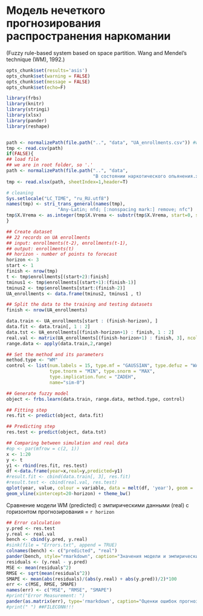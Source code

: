 # Модель нечеткого прогнозирования распространения наркомании
(Fuzzy rule-based system based on space partition. 
Wang and Mendel’s technique (WM), 1992.)

```r
opts_chunk$set(results='asis')
opts_chunk$set(warning = FALSE)
opts_chunk$set(message = FALSE)
opts_chunk$set(echo=F)
```
```r
library(frbs)
library(knitr)
library(stringi)
library(xlsx)
library(pander)
library(reshape)


path <- normalizePath(file.path("..", "data", "UA_enrollments.csv")) #we are in root folder, so '.'
tmp <- read.csv(path)
if(FALSE){
## load file
## we are in root folder, so '.'
path <- normalizePath(file.path("..", "data", 
                                "В состоянии наркотического опьянения.xlsx")) 
tmp <- read.xlsx(path, sheetIndex=1,header=T)

# cleaning
Sys.setlocale("LC_TIME", "ru_RU.utf8") 
names(tmp) <- stri_trans_general(names(tmp), 
                   "Any-Latin; nfd; [:nonspacing mark:] remove; nfc")
tmp$X.Vrema <- as.integer(tmp$X.Vrema <- substr(tmp$X.Vrema, start=0, stop=4))
}
```


```r
## Create dataset
## 22 records on UA enrollments
## input: enrollments(t-2), enrollments(t-1), 
## output: enrollments(t)
## horizon - number of points to forecast
horizon <- 3
start <- 1
finish <- nrow(tmp)
t <- tmp$enrollments[(start+2):finish]
tminus1 <- tmp$enrollments[(start+1):(finish-1)]
tminus2 <- tmp$enrollments[start:(finish-2)]
UA_enrollments <- data.frame(tminus2, tminus1 , t)

## Split the data to the training and testing datasets
finish <- nrow(UA_enrollments)

data.train <- UA_enrollments[start : (finish-horizon), ]
data.fit <- data.train[, 1 : 2]
data.tst <- UA_enrollments[(finish-horizon+1) : finish, 1 : 2]
real.val <- matrix(UA_enrollments[(finish-horizon+1) : finish, 3], ncol = 1)
range.data <- apply(data.train,2,range)
```
```r
## Set the method and its parameters
method.type <- "WM"
control <- list(num.labels = 15, type.mf = "GAUSSIAN", type.defuz = "WAM", 
                type.tnorm = "MIN", type.snorm = "MAX", 
                type.implication.func = "ZADEH",
                name="sim-0") 
```
```r
## Generate fuzzy model
object <- frbs.learn(data.train, range.data, method.type, control)

## Fitting step
res.fit <- predict(object, data.fit)

## Predicting step
res.test <- predict(object, data.tst)
```
```r
## Comparing between simulation and real data
#op <- par(mfrow = c(2, 1))
x <- 1:20
y <- t
y1 <- rbind(res.fit, res.test)
df <-data.frame(year=x,real=y,predicted=y1) 
#result.fit <- cbind(data.train[, 3], res.fit)
#result.test <- cbind(real.val, res.test)
qplot(year, value, colour = variable, data = melt(df, 'year'), geom = 'line') +
geom_vline(xintercept=20-horizon) + theme_bw()
```

Сравнение модели WM (predicted) с эмпирическими данными (real) с горизонтом прогнозирования = `r horizon`
```r
## Error calculation
y.pred <- res.test
y.real <- real.val
bench <- cbind(y.pred, y.real)
#sink(file = "Errors.txt", append = TRUE)
colnames(bench) <- c("predicted", "real")
pander(bench, style="rmarkdown", caption="Значения модели и эмпирические значения")
residuals <- (y.real - y.pred)
MSE <- mean(residuals^2)
RMSE <- sqrt(mean(residuals^2))
SMAPE <- mean(abs(residuals)/(abs(y.real) + abs(y.pred))/2)*100
err <- c(MSE, RMSE, SMAPE)
names(err) <- c("MSE", "RMSE", "SMAPE")
#print("Error Measurement: ")
pander(as.matrix(err), type='rmarkdown', caption="Оценки ошибок прогноза") 
#print(" ") ##FILECONN!!!
```
